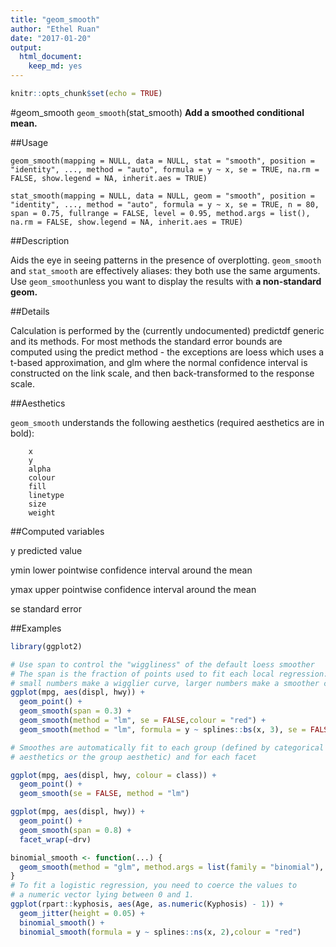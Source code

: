 ---
title: "geom_smooth"
author: "Ethel Ruan"
date: "2017-01-20"
output: 
  html_document: 
    keep_md: yes
---

```{r setup, include=FALSE}
knitr::opts_chunk$set(echo = TRUE)
```

#geom_smooth
`geom_smooth`(stat_smooth) 
**Add a smoothed conditional mean.**
        

##Usage
```
geom_smooth(mapping = NULL, data = NULL, stat = "smooth", position = "identity", ..., method = "auto", formula = y ~ x, se = TRUE, na.rm = FALSE, show.legend = NA, inherit.aes = TRUE)

stat_smooth(mapping = NULL, data = NULL, geom = "smooth", position = "identity", ..., method = "auto", formula = y ~ x, se = TRUE, n = 80, span = 0.75, fullrange = FALSE, level = 0.95, method.args = list(), na.rm = FALSE, show.legend = NA, inherit.aes = TRUE)
```


##Description

Aids the eye in seeing patterns in the presence of overplotting. `geom_smooth` and `stat_smooth` are effectively aliases: they both use the same arguments. Use `geom_smooth `unless you want to display the results with **a non-standard geom.**

##Details

Calculation is performed by the (currently undocumented) predictdf generic and its methods. For most methods the standard error bounds are computed using the predict method - the exceptions are loess which uses a t-based approximation, and glm where the normal confidence interval is constructed on the link scale, and then back-transformed to the response scale.

##Aesthetics

`geom_smooth` understands the following aesthetics (required aesthetics are in bold):
```
    x
    y
    alpha
    colour
    fill
    linetype
    size
    weight
```
##Computed variables

y
    predicted value

ymin
    lower pointwise confidence interval around the mean

ymax
    upper pointwise confidence interval around the mean

se
    standard error

##Examples
```{r}
library(ggplot2)

# Use span to control the "wiggliness" of the default loess smoother
# The span is the fraction of points used to fit each local regression:
# small numbers make a wigglier curve, larger numbers make a smoother curve.
ggplot(mpg, aes(displ, hwy)) +
  geom_point() +
  geom_smooth(span = 0.3) +
  geom_smooth(method = "lm", se = FALSE,colour = "red") +
  geom_smooth(method = "lm", formula = y ~ splines::bs(x, 3), se = FALSE,colour = "blue") 
 ```
         

```{r}
# Smoothes are automatically fit to each group (defined by categorical
# aesthetics or the group aesthetic) and for each facet

ggplot(mpg, aes(displ, hwy, colour = class)) +
  geom_point() +
  geom_smooth(se = FALSE, method = "lm")
```
        

```{r}
ggplot(mpg, aes(displ, hwy)) +
  geom_point() +
  geom_smooth(span = 0.8) +
  facet_wrap(~drv)
```
          

```{r}
binomial_smooth <- function(...) {
  geom_smooth(method = "glm", method.args = list(family = "binomial"), ...)
}
# To fit a logistic regression, you need to coerce the values to
# a numeric vector lying between 0 and 1.
ggplot(rpart::kyphosis, aes(Age, as.numeric(Kyphosis) - 1)) +
  geom_jitter(height = 0.05) +
  binomial_smooth() +
  binomial_smooth(formula = y ~ splines::ns(x, 2),colour = "red")
  
```
       
